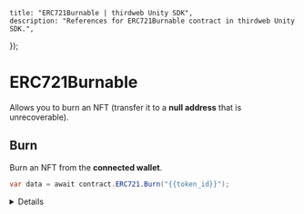 
	title: "ERC721Burnable | thirdweb Unity SDK",
	description: "References for ERC721Burnable contract in thirdweb Unity SDK.",
});

# ERC721Burnable

Allows you to burn an NFT (transfer it to a **null address** that is unrecoverable).

## Burn

Burn an NFT from the **connected wallet**.

```csharp
var data = await contract.ERC721.Burn("{{token_id}}");
```

<Details summary="Configuration">

#### tokenId

The token ID of the NFT to burn.

Must be a `string`.

</Details>
